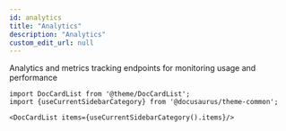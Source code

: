 ```yaml
---
id: analytics
title: "Analytics"
description: "Analytics"
custom_edit_url: null
---
```




Analytics and metrics tracking endpoints for monitoring usage and performance



```mdx-code-block
import DocCardList from '@theme/DocCardList';
import {useCurrentSidebarCategory} from '@docusaurus/theme-common';

<DocCardList items={useCurrentSidebarCategory().items}/>
```
      